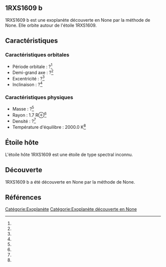 == 1RXS1609 b ==

{{Infobox Exoplanète
| nom = 1RXS1609 b
| image = 
| légende = 
| étoile = 1RXS1609
| constellation = 
| ascension_droite = 
| déclinaison = 
| distance = ?
| type_spectral = ?
| masse = ?<ref></ref>
| rayon = 1.7 R⊕<ref></ref>
| densité = ?<ref></ref>
| gravité = ?<ref></ref>
| température = 2000.0 K<ref></ref>
| période = ?<ref></ref>
| demi_grand_axe = ?<ref></ref>
| excentricité = ?<ref></ref>
| inclinaison = ?<ref></ref>
| méthode_découverte = ?
| date_découverte = ?
| statut = Confirmée
}}

1RXS1609 b est une exoplanète découverte en None par la méthode de None. Elle orbite autour de l'étoile 1RXS1609.

== Caractéristiques ==

=== Caractéristiques orbitales ===
* Période orbitale : ?<ref></ref>
* Demi-grand axe : ?<ref></ref>
* Excentricité : ?<ref></ref>
* Inclinaison : ?<ref></ref>

=== Caractéristiques physiques ===
* Masse : ?<ref></ref>
* Rayon : 1.7 R⊕<ref></ref>
* Densité : ?<ref></ref>
* Température d'équilibre : 2000.0 K<ref></ref>

== Étoile hôte ==

{{Infobox Étoile
| nom = 1RXS1609
| image = 
| légende = 
| constellation = 
| ascension_droite = 
| déclinaison = 
| distance = ?
| type_spectral = ?
| magnitude_absolue = 
| magnitude_apparente = 
| masse = ?<ref></ref>
| rayon = ?<ref></ref>
| température = ?<ref></ref>
| métallicité = ?<ref></ref>
| âge = ?<ref></ref>
}}

L'étoile hôte 1RXS1609 est une étoile de type spectral inconnu.

== Découverte ==

1RXS1609 b a été découverte en None par la méthode de None.

== Références ==
<references />

[[Catégorie:Exoplanète]]
[[Catégorie:Exoplanète découverte en None]]
